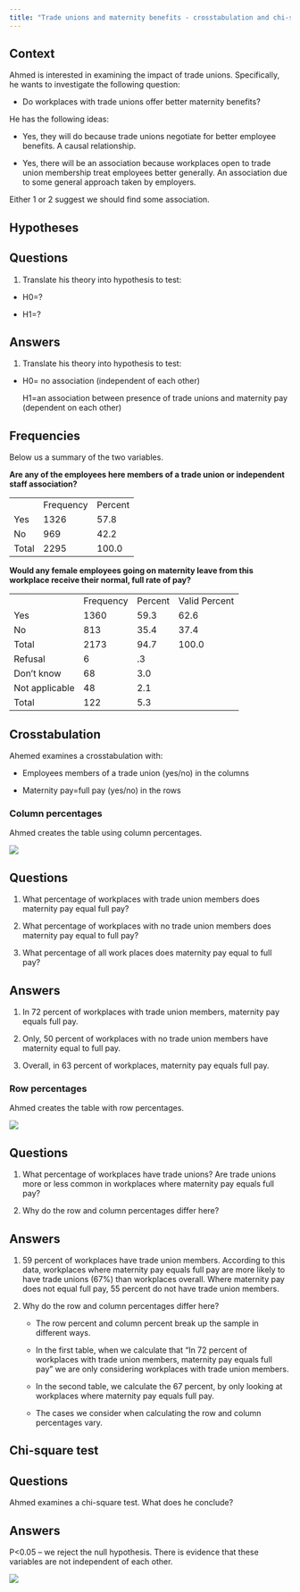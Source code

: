 ```yaml
---
title: "Trade unions and maternity benefits - crosstabulation and chi-square test"
---
```


## Context

Ahmed is interested in examining the impact of trade unions. Specifically, he wants to investigate the following question:

-   Do workplaces with trade unions offer better maternity benefits?

He has the following ideas:

-   Yes, they will do because trade unions negotiate for better employee benefits. A causal relationship.

-   Yes, there will be an association because workplaces open to trade union membership treat employees better generally. An association due to some general approach taken by employers.

Either 1 or 2 suggest we should find some association.  

## Hypotheses

::: panel-tabset
## Questions

1.  Translate his theory into hypothesis to test:

-   H0=?

-   H1=?

## Answers

1.  Translate his theory into hypothesis to test:

-   H0= no association (independent of each other)

    H1=an association between presence of trade unions and maternity pay (dependent on each other)
:::

## Frequencies

Below us a summary of the two variables.

**Are any of the employees here members of a trade union or independent staff association?**

|       |           |         |
|-------|-----------|---------|
|       | Frequency | Percent |
| Yes   | 1326      | 57.8    |
| No    | 969       | 42.2    |
| Total | 2295      | 100.0   |

**Would any female employees going on maternity leave from this workplace receive their normal, full rate of pay?**

|                |           |         |               |
|----------------|-----------|---------|---------------|
|                | Frequency | Percent | Valid Percent |
| Yes            | 1360      | 59.3    | 62.6          |
| No             | 813       | 35.4    | 37.4          |
| Total          | 2173      | 94.7    | 100.0         |
| Refusal        | 6         | .3      |               |
| Don't know     | 68        | 3.0     |               |
| Not applicable | 48        | 2.1     |               |
| Total          | 122       | 5.3     |               |

## Crosstabulation

Ahemed examines a crosstabulation with:

-   Employees members of a trade union (yes/no) in the columns

-   Maternity pay=full pay (yes/no) in the rows

### Column percentages

Ahmed creates the table using column percentages.

![](images/clipboard-1856954046.png)

::: panel-tabset
## Questions

1.  What percentage of workplaces with trade union members does maternity pay equal full pay?

2.  What percentage of workplaces with no trade union members does maternity pay equal to full pay?

3.  What percentage of all work places does maternity pay equal to full pay?

## Answers

1.  In 72 percent of workplaces with trade union members, maternity pay equals full pay.

2.  Only, 50 percent of workplaces with no trade union members have maternity equal to full pay.  

3.  Overall, in 63 percent of workplaces, maternity pay equals full pay.
:::

### Row percentages

Ahmed creates the table with row percentages.

![](images/clipboard-1024299767.png)

::: panel-tabset
## Questions

1.  What percentage of workplaces have trade unions? Are trade unions more or less common in workplaces where maternity pay equals full pay?

2.  Why do the row and column percentages differ here?

## Answers

1.  59 percent of workplaces have trade union members. According to this data, workplaces where maternity pay equals full pay are more likely to have trade unions (67%) than workplaces overall. Where maternity pay does not equal full pay, 55 percent do not have trade union members.

2.  Why do the row and column percentages differ here?

    -   The row percent and column percent break up the sample in different ways.

    -   In the first table, when we calculate that “In 72 percent of workplaces with trade union members, maternity pay equals full pay” we are only considering workplaces with trade union members.

    -   In the second table, we calculate the 67 percent, by only looking at workplaces where maternity pay equals full pay.

    -   The cases we consider when calculating the row and column percentages vary.
:::

## Chi-square test

::: panel-tabset
## Questions

Ahmed examines a chi-square test. What does he conclude?

## Answers

P\<0.05 – we reject the null hypothesis. There is evidence that these variables are not independent of each other.
:::

![](images/clipboard-493710294.png)

